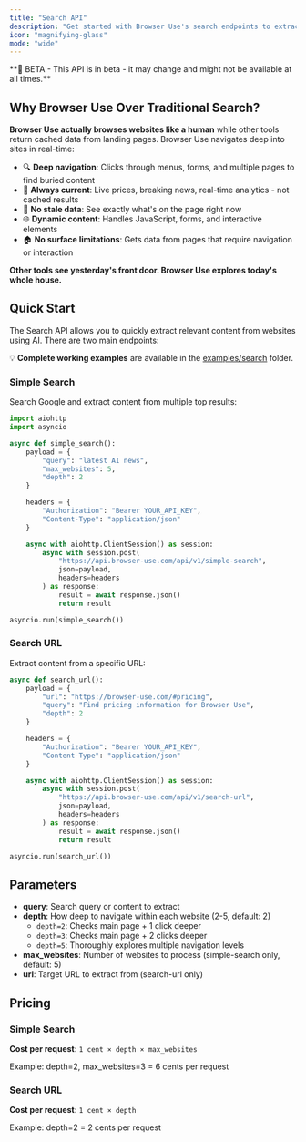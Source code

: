 ```yaml
---
title: "Search API"
description: "Get started with Browser Use's search endpoints to extract content from websites"
icon: "magnifying-glass"
mode: "wide"
---
```


<Warning>
  **🧪 BETA - This API is in beta - it may change and might not be available at
  all times.**
</Warning>

## Why Browser Use Over Traditional Search?

**Browser Use actually browses websites like a human** while other tools return cached data from landing pages. Browser Use navigates deep into sites in real-time:

- 🔍 **Deep navigation**: Clicks through menus, forms, and multiple pages to find buried content
- 🚀 **Always current**: Live prices, breaking news, real-time analytics - not cached results
- 🎯 **No stale data**: See exactly what's on the page right now
- 🌐 **Dynamic content**: Handles JavaScript, forms, and interactive elements
- 🏠 **No surface limitations**: Gets data from pages that require navigation or interaction

**Other tools see yesterday's front door. Browser Use explores today's whole house.**

## Quick Start

The Search API allows you to quickly extract relevant content from websites using AI. There are two main endpoints:

💡 **Complete working examples** are available in the [examples/search](https://github.com/Mega-Gorilla/USE-IT/tree/main/examples/search) folder.

### Simple Search

Search Google and extract content from multiple top results:

```python
import aiohttp
import asyncio

async def simple_search():
    payload = {
        "query": "latest AI news",
        "max_websites": 5,
        "depth": 2
    }

    headers = {
        "Authorization": "Bearer YOUR_API_KEY",
        "Content-Type": "application/json"
    }

    async with aiohttp.ClientSession() as session:
        async with session.post(
            "https://api.browser-use.com/api/v1/simple-search",
            json=payload,
            headers=headers
        ) as response:
            result = await response.json()
            return result

asyncio.run(simple_search())
```

### Search URL

Extract content from a specific URL:

```python
async def search_url():
    payload = {
        "url": "https://browser-use.com/#pricing",
        "query": "Find pricing information for Browser Use",
        "depth": 2
    }

    headers = {
        "Authorization": "Bearer YOUR_API_KEY",
        "Content-Type": "application/json"
    }

    async with aiohttp.ClientSession() as session:
        async with session.post(
            "https://api.browser-use.com/api/v1/search-url",
            json=payload,
            headers=headers
        ) as response:
            result = await response.json()
            return result

asyncio.run(search_url())
```

## Parameters

- **query**: Search query or content to extract
- **depth**: How deep to navigate within each website (2-5, default: 2)
  - `depth=2`: Checks main page + 1 click deeper
  - `depth=3`: Checks main page + 2 clicks deeper
  - `depth=5`: Thoroughly explores multiple navigation levels
- **max_websites**: Number of websites to process (simple-search only, default: 5)
- **url**: Target URL to extract from (search-url only)

## Pricing

### Simple Search

**Cost per request**: `1 cent × depth × max_websites`

Example: depth=2, max_websites=3 = 6 cents per request

### Search URL

**Cost per request**: `1 cent × depth`

Example: depth=2 = 2 cents per request
